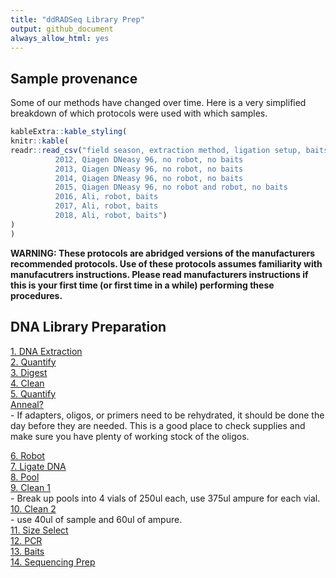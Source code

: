 ```yaml
---
title: "ddRADSeq Library Prep"
output: github_document
always_allow_html: yes
---
```

<!-- http://www.nagraj.net/notes/multiple-rmarkdown-reports/ will read in a bunch of data files, but not rmds-->
<!-- https://stackoverflow.com/questions/25824795/how-to-combine-two-rmarkdown-rmd-files-into-a-single-output parents and children -->
<!-- https://stackoverflow.com/questions/49475303/rmarkdown-child-documents-do-not-detect-their-params -->
## Sample provenance
Some of our methods have changed over time.  Here is a very simplified breakdown of which protocols were used with which samples.
```r
kableExtra::kable_styling(
knitr::kable(
readr::read_csv("field season, extraction method, ligation setup, baits
          2012, Qiagen DNeasy 96, no robot, no baits
          2013, Qiagen DNeasy 96, no robot, no baits
          2014, Qiagen DNeasy 96, no robot, no baits
          2015, Qiagen DNeasy 96, no robot and robot, no baits
          2016, Ali, robot, baits
          2017, Ali, robot, baits
          2018, Ali, robot, baits")
)
)


```

**WARNING: These protocols are abridged versions of the manufacturers recommended protocols.  Use of these protocols assumes familiarity with manufacutrers instructions.  Please read manufacturers instructions if this is your first time (or first time in a while) performing these procedures.**

## DNA Library Preparation
[1. DNA Extraction](https://pinskylab.github.io/laboratory/protocols/dna_extraction_ali.nb.html)  
[2. Quantify](https://pinskylab.github.io/laboratory/protocols/quant_dna.nb.html)  
[3. Digest](https://pinskylab.github.io/laboratory/protocols/digest_dna.nb.html)  
[4. Clean](https://pinskylab.github.io/laboratory/protocols/ampure.nb.html)  
[5. Quantify](https://pinskylab.github.io/laboratory/protocols/quant_dna.nb.html)  
[Anneal?](https://pinskylab.github.io/laboratory/protocols/anneal.html)  
- If adapters, oligos, or primers need to be rehydrated, it should be done the day before they are needed.  This is a good place to check supplies and make sure you have plenty of working stock of the oligos.  

[6. Robot](https://pinskylab.github.io/laboratory/protocols/robot.html)  
[7. Ligate DNA](https://pinskylab.github.io/laboratory/protocols/ligation_ddradseq.nb.html)  
[8. Pool](https://pinskylab.github.io/laboratory/protocols/pool.nb.html)  
[9. Clean 1](https://pinskylab.github.io/laboratory/protocols/ampure.nb.html)  
- Break up pools into 4 vials of 250ul each, use 375ul ampure for each vial.  
[10. Clean 2](https://pinskylab.github.io/laboratory/protocols/ampure.nb.html)  
- use 40ul of sample and 60ul of ampure.  
[11. Size Select](https://pinskylab.github.io/laboratory/protocols/pippin.nb.html)  
[12. PCR](https://pinskylab.github.io/laboratory/protocols/lib-amp_eecseq.nb.html)  
[13. Baits](https://pinskylab.github.io/laboratory/protocols/baits.nb.html)  
[14. Sequencing Prep]((https://pinskylab.github.io/laboratory/protocols/seq-prep_ddradseq.nb.html)  )
